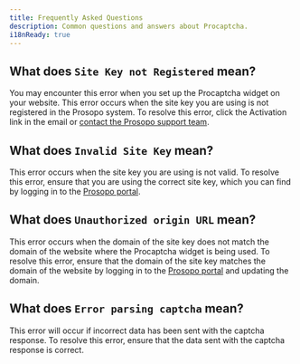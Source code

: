 ```yaml
---
title: Frequently Asked Questions
description: Common questions and answers about Procaptcha.
i18nReady: true
---
```


## What does `Site Key not Registered` mean?
You may encounter this error when you set up the Procaptcha widget on your website. This error occurs when the site key
you are using is not registered in the Prosopo system. To resolve this error, click the Activation link in the email
or <a href="mailto:support@prosopo.io">contact the Prosopo support team</a>.

## What does `Invalid Site Key` mean?
This error occurs when the site key you are using is not valid. To resolve this error, ensure that you are using the
correct site key, which you can find by logging in to the [Prosopo portal](https://portal.prosopo.io).

## What does `Unauthorized origin URL` mean?
This error occurs when the domain of the site key does not match the domain of the website where the Procaptcha widget
is being used. To resolve this error, ensure that the domain of the site key matches the domain of the website by
logging in to the [Prosopo portal](https://portal.prosopo.io) and updating the domain.

## What does `Error parsing captcha` mean?
This error will occur if incorrect data has been sent with the captcha response. To resolve this error, ensure that the
data sent with the captcha response is correct.

